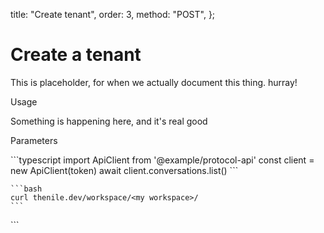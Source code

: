   title: "Create tenant",
  order: 3,
  method: "POST",
};

# Create a tenant

This is placeholder, for when we actually document this thing. hurray!

<Row>
  <Col>
Usage

Something is happening here, and it's real good

Parameters

  </Col>
  <Col>
    <CodeGroups
      title="Create tenant"
      method="POST"
      pathname="/workspace/:workspace/database/:database/create-tenant"
    >
    ```typescript
import ApiClient from '@example/protocol-api'
const client = new ApiClient(token)
await client.conversations.list()
    ```

    ```bash
    curl thenile.dev/workspace/<my workspace>/
    ```

</CodeGroups>

  </Col>

</Row>
```
